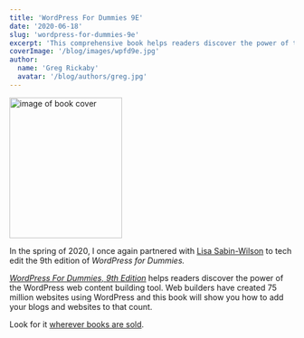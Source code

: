```yaml
---
title: 'WordPress For Dummies 9E'
date: '2020-06-18'
slug: 'wordpress-for-dummies-9e'
excerpt: 'This comprehensive book helps readers discover the power of the WordPress web content building tool.'
coverImage: '/blog/images/wpfd9e.jpg'
author:
  name: 'Greg Rickaby'
  avatar: '/blog/authors/greg.jpg'
---
```


<div className="align-right">
  <a href="https://amzn.to/337fwkJ">
    <Image
      alt="image of book cover"
      height="249"
      src="/blog/images/wpfd9e.jpg"
      width="199"
    />
  </a>
</div>

In the spring of 2020, I once again partnered with [Lisa Sabin-Wilson](https://lisasabin-wilson.com/) to tech edit the 9th edition of _WordPress for Dummies._

*[WordPress For Dummies, 9th Edition](https://amzn.to/337fwkJ)* helps readers discover the power of the WordPress web content building tool. Web builders have created 75 million websites using WordPress and this book will show you how to add your blogs and websites to that count.

Look for it [wherever books are sold](https://amzn.to/337fwkJ).
